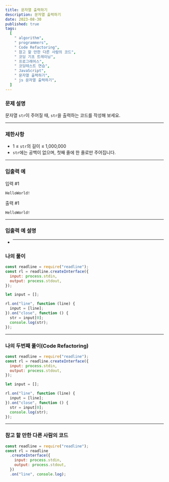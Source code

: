 ```yaml
---
title: 문자열 출력하기
description: 문자열 출력하기
date: 2023-08-30
published: true
tags:
  [
    " algorithm",
    " programmers",
    " Code Refactoring",
    " 참고 할 만한 다른 사람의 코드",
    " 코딩 기초 트레이닝",
    " 프로그래머스",
    " 코딩테스트 연습",
    " JavaScript",
    " 문자열 출력하기",
    " js 문자열 출력하기",
  ]
---
```


### 문제 설명

문자열 `str`이 주어질 때, `str`을 출력하는 코드를 작성해 보세요.

---

### 제한사항

- 1 ≤ `str`의 길이 ≤ 1,000,000
- `str`에는 공백이 없으며, 첫째 줄에 한 줄로만 주어집니다.

---

### 입출력 예

입력 #1

`HelloWorld!`

출력 #1

`HelloWorld!`

---

### 입출력 예 설명

- ***

### 나의 풀이

```jsx
const readline = require("readline");
const rl = readline.createInterface({
  input: process.stdin,
  output: process.stdout,
});

let input = [];

rl.on("line", function (line) {
  input = [line];
}).on("close", function () {
  str = input[0];
  console.log(str);
});
```

---

### 나의 두번째 풀이(Code Refactoring)

```jsx
const readline = require("readline");
const rl = readline.createInterface({
  input: process.stdin,
  output: process.stdout,
});

let input = [];

rl.on("line", function (line) {
  input = [line];
}).on("close", function () {
  str = input[0];
  console.log(str);
});
```

---

### 참고 할 만한 다른 사람의 코드

```jsx
const readline = require("readline");
const rl = readline
  .createInterface({
    input: process.stdin,
    output: process.stdout,
  })
  .on("line", console.log);
```
